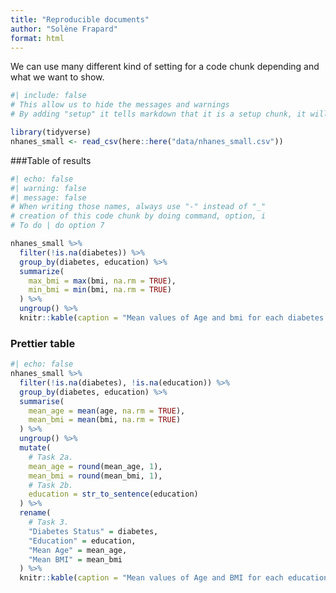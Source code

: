 ```yaml
---
title: "Reproducible documents"
author: "Solène Frapard"
format: html
---
```


We can use many different kind of setting for a code chunk depending and what we want to show.

```r
#| include: false
# This allow us to hide the messages and warnings
# By adding "setup" it tells markdown that it is a setup chunk, it will allow you to load your library easily when you start R markdown again. We need to add here the libraries we are going to use as well as our data_set

library(tidyverse)
nhanes_small <- read_csv(here::here("data/nhanes_small.csv"))
```

###Table of results

```r
#| echo: false
#| warning: false
#| message: false
# When writing those names, always use "-" instead of "_"
# creation of this code chunk by doing command, option, i
# To do | do option 7

nhanes_small %>%
  filter(!is.na(diabetes)) %>%
  group_by(diabetes, education) %>%
  summarize(
    max_bmi = max(bmi, na.rm = TRUE),
    min_bmi = min(bmi, na.rm = TRUE)
  ) %>%
  ungroup() %>%
  knitr::kable(caption = "Mean values of Age and bmi for each diabetes and physical activity status") # Add a heading to the table
```
### Prettier table

```r
#| echo: false
nhanes_small %>%
  filter(!is.na(diabetes), !is.na(education)) %>%
  group_by(diabetes, education) %>%
  summarise(
    mean_age = mean(age, na.rm = TRUE),
    mean_bmi = mean(bmi, na.rm = TRUE)
  ) %>%
  ungroup() %>%
  mutate(
    # Task 2a.
    mean_age = round(mean_age, 1),
    mean_bmi = round(mean_bmi, 1),
    # Task 2b.
    education = str_to_sentence(education)
  ) %>%
  rename(
    # Task 3.
    "Diabetes Status" = diabetes,
    "Education" = education,
    "Mean Age" = mean_age,
    "Mean BMI" = mean_bmi
  ) %>%
  knitr::kable(caption = "Mean values of Age and BMI for each education and diabetes status.")
```
